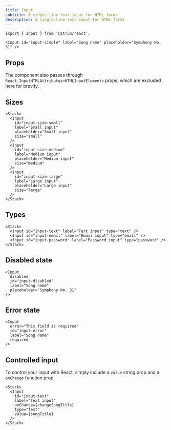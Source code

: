 ```yaml
---
title: Input
subtitle: A single-line text input for HTML forms
description: A single-line text input for HTML forms
---
```


```tsx
import { Input } from '@strum/react';
```

```tsx live name="simple input"
<Input id="input-simple" label="Song name" placeholder="Symphony No. 31" />
```

## Props

The component also passes through `React.InputHTMLAttributes<HTMLInputElement>` props, which are excluded here for brevity.

<PropsTable sourceLink={sourceLink} types={types} />

## Sizes

```tsx live name="input sizes"
<Stack>
  <Input
    id="input-size-small"
    label="Small input"
    placeholder="Small input"
    size="small"
  />
  <Input
    id="input-size-medium"
    label="Medium input"
    placeholder="Medium input"
    size="medium"
  />
  <Input
    id="input-size-large"
    label="Large input"
    placeholder="Large input"
    size="large"
  />
</Stack>
```

## Types

```tsx live name="input types"
<Stack>
  <Input id="input-text" label="Text input" type="text" />
  <Input id="input-email" label="Email input" type="email" />
  <Input id="input-password" label="Password input" type="password" />
</Stack>
```

## Disabled state

```tsx live name="disabled input"
<Input
  disabled
  id="input-disabled"
  label="Song name"
  placeholder="Symphony No. 31"
/>
```

## Error state

```tsx live name="input error"
<Input
  error="This field is required"
  id="input-error"
  label="Song name"
  required
/>
```

## Controlled input

To control your input with React, simply include a `value` string prop and a `onChange` function prop.

```tsx live name="controlled input" songTitle="Symphony No. 31" changeSongTitle={(e) => {alert(e.target.value)}}
<Stack>
  <Input
    id="input-text"
    label="Text input"
    onChange={changeSongTitle}
    type="text"
    value={songTitle}
  />
</Stack>
```

